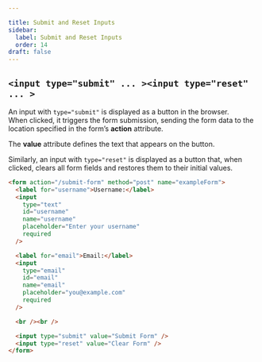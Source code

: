 ```yaml
---

title: Submit and Reset Inputs
sidebar:
  label: Submit and Reset Inputs
  order: 14
draft: false
---
```


## `<input type="submit" ... ><input type="reset" ... >`

An input with `type="submit"` is displayed as a button in the browser.  
When clicked, it triggers the form submission, sending the form data to the location specified in the form’s **action** attribute.

The **value** attribute defines the text that appears on the button.

Similarly, an input with `type="reset"` is displayed as a button that, when clicked, clears all form fields and restores them to their initial values.

```html {22-23}
<form action="/submit-form" method="post" name="exampleForm">
  <label for="username">Username:</label>
  <input
    type="text"
    id="username"
    name="username"
    placeholder="Enter your username"
    required
  />

  <label for="email">Email:</label>
  <input
    type="email"
    id="email"
    name="email"
    placeholder="you@example.com"
    required
  />

  <br /><br />

  <input type="submit" value="Submit Form" />
  <input type="reset" value="Clear Form" />
</form>
```

